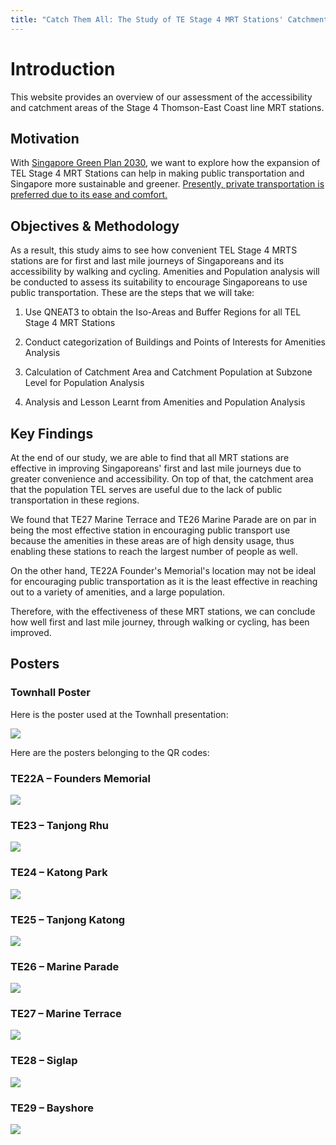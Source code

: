 ```yaml
---
title: "Catch Them All: The Study of TE Stage 4 MRT Stations' Catchment Areas"
---
```


# Introduction

This website provides an overview of our assessment of the accessibility and catchment areas of the Stage 4 Thomson-East Coast line MRT stations.

## Motivation

With [Singapore Green Plan 2030](https://www.greenplan.gov.sg/key-focus-areas/energy-reset/), we want to explore how the expansion of TEL Stage 4 MRT
Stations can help in making public transportation and Singapore more sustainable and greener. [Presently, private transportation is preferred due to its ease and comfort.](https://www.channelnewsasia.com/singapore/car-sale-coe-prices-premiums-driving-covid-19-pandemic-2295731) 

## Objectives & Methodology

As a result, this study aims to see how convenient TEL Stage 4 MRTS stations are for first and last mile journeys of Singaporeans and its accessibility by walking and cycling. Amenities and Population analysis will be conducted to assess its suitability to encourage Singaporeans to use public transportation. These are the steps that we will take:

1.  Use QNEAT3 to obtain the Iso-Areas and Buffer Regions for all TEL Stage 4 MRT Stations

2.  Conduct categorization of Buildings and Points of Interests for Amenities Analysis

3.  Calculation of Catchment Area and Catchment Population at Subzone Level for Population Analysis

4.  Analysis and Lesson Learnt from Amenities and Population Analysis

## Key Findings

At the end of our study, we are able to find that all MRT stations are effective in improving Singaporeans\' first and last mile journeys due to greater convenience and accessibility. On top of that, the catchment area that the population TEL serves are useful due to the lack of public transportation in these regions.

We found that TE27 Marine Terrace and TE26 Marine Parade are on par in being the most effective station in encouraging public transport use because the amenities in these areas are of high density usage, thus enabling these stations to reach the largest number of people as well.

On the other hand, TE22A Founder\'s Memorial\'s location may not be ideal for encouraging public transportation as it is the least effective in reaching out to a variety of amenities, and a large population.

Therefore, with the effectiveness of these MRT stations, we can conclude how well first and last mile journey, through walking or cycling, has been improved.

## Posters

### Townhall Poster

Here is the poster used at the Townhall presentation:

![](images/Poster.png)

Here are the posters belonging to the QR codes:

### TE22A -- Founders Memorial

![](images/TE22A%20Founder%20Memorial-01.png)

### TE23 -- Tanjong Rhu

![](images/TE23%20Tanjong%20Rhu-02.png)

### TE24 -- Katong Park

![](images/TE24%20Katong%20Park-01.png)

### TE25 -- Tanjong Katong

![](images/TE25%20Tanjong%20Katong-01.png)

### TE26 -- Marine Parade

![](images/TE26%20Marine%20Parade-01.png)

### TE27 -- Marine Terrace

![](images/TE27%20Marine%20Terrace-01.png)

### TE28 -- Siglap

![](images/TE28%20Siglap-01.png)

### TE29 -- Bayshore

![](images/TE29%20Bayshore-01.png)
